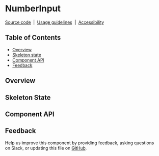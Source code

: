 
# NumberInput

[Source code](https://github.com/carbon-design-system/carbon/tree/master/packages/react/src/components/NumberInput)
&nbsp;|&nbsp;
[Usage guidelines](https://www.carbondesignsystem.com/components/number-input/usage)
&nbsp;|&nbsp;
[Accessibility](https://www.carbondesignsystem.com/components/number-input/accessibility)

## Table of Contents

- [Overview](#overview)
- [Skeleton state](#skeleton-state)
- [Component API](#component-api)
- [Feedback](#feedback)

## Overview

<Preview>
  <Story id="components-numberinput--default" />
</Preview>

## Skeleton State

<Preview>
  <Story id="components-numberinput--skeleton" />
</Preview>

## Component API

<Props />

## Feedback

Help us improve this component by providing feedback, asking questions on Slack,
or updating this file on
[GitHub](https://github.com/carbon-design-system/carbon/edit/master/packages/react/src/components/NumberInput/NumberInput.mdx).
